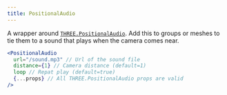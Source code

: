 ```yaml
---
title: PositionalAudio
---
```


A wrapper around [`THREE.PositionalAudio`](https://threejs.org/docs/index.html#api/en/audio/PositionalAudio). Add this to groups or meshes to tie them to a sound that plays when the camera comes near.

```jsx
<PositionalAudio
  url="/sound.mp3" // Url of the sound file
  distance={1} // Camera distance (default=1)
  loop // Repat play (default=true)
  {...props} // All THREE.PositionalAudio props are valid
/>
```

<StoryBook lib="drei" id="abstractions-positionalaudio--positional-audio-scene-st" />

